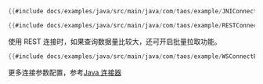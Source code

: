 ```java title="原生连接"
{{#include docs/examples/java/src/main/java/com/taos/example/JNIConnectExample.java}}
```

```java title="REST 连接"
{{#include docs/examples/java/src/main/java/com/taos/example/RESTConnectExample.java:main}}
```

使用 REST 连接时，如果查询数据量比较大，还可开启批量拉取功能。

```java title="开启批量拉取功能" {4}
{{#include docs/examples/java/src/main/java/com/taos/example/WSConnectExample.java:main}}
```

更多连接参数配置，参考[Java 连接器](/reference/connector/java)
